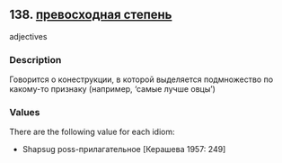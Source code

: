 ## 138. <a href =  'https://agricolamz.github.io/The_Circassian_Isoglosses_Database/138.html'>превосходная степень</a>
adjectives

### Description

Говорится о конеструкции, в которой выделяется подмножество по какому-то признаку (например, 'самые лучше овцы')

### Values
There are the following value for each idiom:

* Shapsug  poss-прилагательное [Керашева 1957: 249] 

